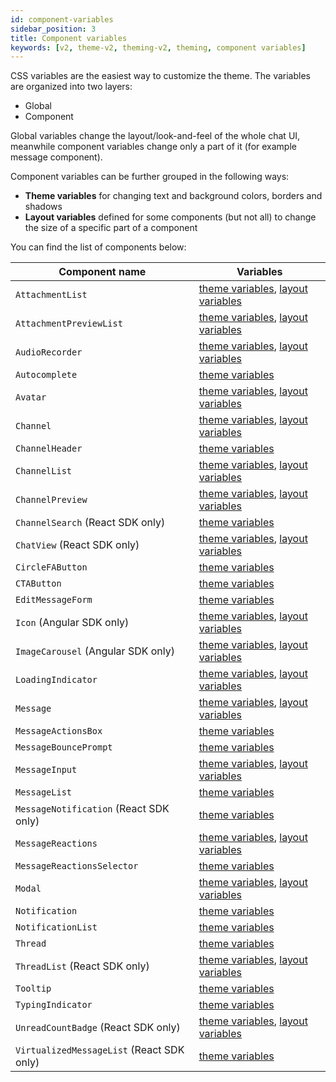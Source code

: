```yaml
---
id: component-variables
sidebar_position: 3
title: Component variables
keywords: [v2, theme-v2, theming-v2, theming, component variables]
---
```


CSS variables are the easiest way to customize the theme. The variables are organized into two layers:

- Global
- Component

Global variables change the layout/look-and-feel of the whole chat UI, meanwhile component variables change only a part of it (for example message component).

Component variables can be further grouped in the following ways:

- **Theme variables** for changing text and background colors, borders and shadows
- **Layout variables** defined for some components (but not all) to change the size of a specific part of a component

You can find the list of components below:

| Component name                            | Variables                                                                                                                                                                                                                                                                                            |
| ----------------------------------------- | ---------------------------------------------------------------------------------------------------------------------------------------------------------------------------------------------------------------------------------------------------------------------------------------------------- |
| `AttachmentList`                          | [theme variables](https://github.com/GetStream/stream-chat-css/tree/v5.1.0/src/v2/styles/AttachmentList/AttachmentList-theme.scss), [layout variables](https://github.com/GetStream/stream-chat-css/tree/v5.1.0/src/v2/styles/AttachmentList/AttachmentList-layout.scss)                             |
| `AttachmentPreviewList`                   | [theme variables](https://github.com/GetStream/stream-chat-css/tree/v5.1.0/src/v2/styles/AttachmentPreviewList/AttachmentPreviewList-theme.scss), [layout variables](https://github.com/GetStream/stream-chat-css/tree/v5.1.0/src/v2/styles/AttachmentPreviewList/AttachmentPreviewList-layout.scss) |
| `AudioRecorder`                           | [theme variables](https://github.com/GetStream/stream-chat-css/tree/v5.1.0/src/v2/styles/AudioRecorder/AudioRecorder-theme.scss), [layout variables](https://github.com/GetStream/stream-chat-css/tree/v5.1.0/src/v2/styles/AudioRecorder/AudioRecorder-layout.scss)                                 |
| `Autocomplete`                            | [theme variables](https://github.com/GetStream/stream-chat-css/tree/v5.1.0/src/v2/styles/Autocomplete/Autocomplete-theme.scss)                                                                                                                                                                       |
| `Avatar`                                  | [theme variables](https://github.com/GetStream/stream-chat-css/tree/v5.1.0/src/v2/styles/Avatar/Avatar-theme.scss), [layout variables](https://github.com/GetStream/stream-chat-css/tree/v5.1.0/src/v2/styles/Avatar/Avatar-layout.scss)                                                             |
| `Channel`                                 | [theme variables](https://github.com/GetStream/stream-chat-css/tree/v5.1.0/src/v2/styles/Channel/Channel-theme.scss), [layout variables](https://github.com/GetStream/stream-chat-css/tree/v5.1.0/src/v2/styles/Channel/Channel-layout.scss)                                                         |
| `ChannelHeader`                           | [theme variables](https://github.com/GetStream/stream-chat-css/tree/v5.1.0/src/v2/styles/ChannelHeader/ChannelHeader-theme.scss)                                                                                                                                                                     |
| `ChannelList`                             | [theme variables](https://github.com/GetStream/stream-chat-css/tree/v5.1.0/src/v2/styles/ChannelList/ChannelList-theme.scss), [layout variables](https://github.com/GetStream/stream-chat-css/tree/v5.1.0/src/v2/styles/ChannelList/ChannelList-layout.scss)                                         |
| `ChannelPreview`                          | [theme variables](https://github.com/GetStream/stream-chat-css/tree/v5.1.0/src/v2/styles/ChannelPreview/ChannelPreview-theme.scss), [layout variables](https://github.com/GetStream/stream-chat-css/tree/v5.1.0/src/v2/styles/ChannelPreview/ChannelPreview-layout.scss)                             |
| `ChannelSearch` (React SDK only)          | [theme variables](https://github.com/GetStream/stream-chat-css/tree/v5.1.0/src/v2/styles/ChannelSearch/ChannelSearch-theme.scss)                                                                                                                                                                     |
| `ChatView` (React SDK only)               | [theme variables](https://github.com/GetStream/stream-chat-css/tree/v5.1.0/src/v2/styles/ChatView/ChatView-theme.scss), [layout variables](https://github.com/GetStream/stream-chat-css/tree/v5.1.0/src/v2/styles/ChatView/ChatView-layout.scss)                                                     |
| `CircleFAButton`                          | [theme variables](https://github.com/GetStream/stream-chat-css/tree/v5.1.0/src/v2/styles/CircleFAButton/CircleFAButton-theme.scss)                                                                                                                                                                   |
| `CTAButton`                               | [theme variables](https://github.com/GetStream/stream-chat-css/tree/v5.1.0/src/v2/styles/CTAButton/CTAButton-theme.scss)                                                                                                                                                                             |
| `EditMessageForm`                         | [theme variables](https://github.com/GetStream/stream-chat-css/tree/v5.1.0/src/v2/styles/EditMessageForm/EditMessageForm-theme.scss)                                                                                                                                                                 |
| `Icon` (Angular SDK only)                 | [theme variables](https://github.com/GetStream/stream-chat-css/tree/v5.1.0/src/v2/styles/Icon/Icon-theme.scss), [layout variables](https://github.com/GetStream/stream-chat-css/tree/v5.1.0/src/v2/styles/Icon/Icon-layout.scss)                                                                     |
| `ImageCarousel` (Angular SDK only)        | [theme variables](https://github.com/GetStream/stream-chat-css/tree/v5.1.0/src/v2/styles/ImageCarousel/ImageCarousel-theme.scss), [layout variables](https://github.com/GetStream/stream-chat-css/tree/v5.1.0/src/v2/styles/ImageCarousel/ImageCarousel-layout.scss)                                 |
| `LoadingIndicator`                        | [theme variables](https://github.com/GetStream/stream-chat-css/tree/v5.1.0/src/v2/styles/LoadingIndicator/LoadingIndicator-theme.scss), [layout variables](https://github.com/GetStream/stream-chat-css/tree/v5.1.0/src/v2/styles/LoadingIndicator/LoadingIndicator-layout.scss)                     |
| `Message`                                 | [theme variables](https://github.com/GetStream/stream-chat-css/tree/v5.1.0/src/v2/styles/Message/Message-theme.scss), [layout variables](https://github.com/GetStream/stream-chat-css/tree/v5.1.0/src/v2/styles/Message/Message-layout.scss)                                                         |
| `MessageActionsBox`                       | [theme variables](https://github.com/GetStream/stream-chat-css/tree/v5.1.0/src/v2/styles/MessageActionsBox/MessageActionsBox-theme.scss)                                                                                                                                                             |
| `MessageBouncePrompt`                     | [theme variables](https://github.com/GetStream/stream-chat-css/tree/v5.1.0/src/v2/styles/MessageBouncePrompt/MessageBouncePrompt-theme.scss)                                                                                                                                                         |
| `MessageInput`                            | [theme variables](https://github.com/GetStream/stream-chat-css/tree/v5.1.0/src/v2/styles/MessageInput/MessageInput-theme.scss), [layout variables](https://github.com/GetStream/stream-chat-css/tree/v5.1.0/src/v2/styles/MessageInput/MessageInput-layout.scss)                                     |
| `MessageList`                             | [theme variables](https://github.com/GetStream/stream-chat-css/tree/v5.1.0/src/v2/styles/MessageList/MessageList-theme.scss)                                                                                                                                                                         |
| `MessageNotification` (React SDK only)    | [theme variables](https://github.com/GetStream/stream-chat-css/tree/v5.1.0/src/v2/styles/MessageNotification/MessageNotification-theme.scss)                                                                                                                                                         |
| `MessageReactions`                        | [theme variables](https://github.com/GetStream/stream-chat-css/tree/v5.1.0/src/v2/styles/MessageReactions/MessageReactions-theme.scss), [layout variables](https://github.com/GetStream/stream-chat-css/tree/v5.1.0/src/v2/styles/MessageReactions/MessageReactions-layout.scss)                     |
| `MessageReactionsSelector`                | [theme variables](https://github.com/GetStream/stream-chat-css/tree/v5.1.0/src/v2/styles/MessageReactionsSelector/MessageReactionsSelector-theme.scss)                                                                                                                                               |
| `Modal`                                   | [theme variables](https://github.com/GetStream/stream-chat-css/tree/v5.1.0/src/v2/styles/Modal/Modal-theme.scss), [layout variables](https://github.com/GetStream/stream-chat-css/tree/v5.1.0/src/v2/styles/Modal/Modal-layout.scss)                                                                 |
| `Notification`                            | [theme variables](https://github.com/GetStream/stream-chat-css/tree/v5.1.0/src/v2/styles/Notification/Notification-theme.scss)                                                                                                                                                                       |
| `NotificationList`                        | [theme variables](https://github.com/GetStream/stream-chat-css/tree/v5.1.0/src/v2/styles/NotificationList/NotificationList-theme.scss)                                                                                                                                                               |
| `Thread`                                  | [theme variables](https://github.com/GetStream/stream-chat-css/tree/v5.1.0/src/v2/styles/Thread/Thread-theme.scss)                                                                                                                                                                                   |
| `ThreadList` (React SDK only)             | [theme variables](https://github.com/GetStream/stream-chat-css/tree/v5.1.0/src/v2/styles/ThreadList/ThreadList-theme.scss), [layout variables](https://github.com/GetStream/stream-chat-css/tree/v5.1.0/src/v2/styles/ThreadList/ThreadList-layout.scss)                                             |
| `Tooltip`                                 | [theme variables](https://github.com/GetStream/stream-chat-css/tree/v5.1.0/src/v2/styles/Tooltip/Tooltip-theme.scss)                                                                                                                                                                                 |
| `TypingIndicator`                         | [theme variables](https://github.com/GetStream/stream-chat-css/tree/v5.1.0/src/v2/styles/TypingIndicator/TypingIndicator-theme.scss)                                                                                                                                                                 |
| `UnreadCountBadge` (React SDK only)       | [theme variables](https://github.com/GetStream/stream-chat-css/tree/v5.1.0/src/v2/styles/UnreadCountBadge/UnreadCountBadge-theme.scss), [layout variables](https://github.com/GetStream/stream-chat-css/tree/v5.1.0/src/v2/styles/UnreadCountBadge/UnreadCountBadge-layout.scss)                     |
| `VirtualizedMessageList` (React SDK only) | [theme variables](https://github.com/GetStream/stream-chat-css/tree/v5.1.0/src/v2/styles/VirtualizedMessageList/VirtualizedMessageList-theme.scss)                                                                                                                                                   |

